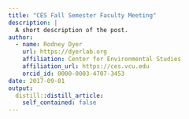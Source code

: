 ```yaml
---
title: "CES Fall Semester Faculty Meeting"
description: |
  A short description of the post.
author:
  - name: Rodney Dyer
    url: https://dyerlab.org
    affiliation: Center for Environmental Studies
    affiliation_url: https://ces.vcu.edu
    orcid_id: 0000-0003-4707-3453
date: 2017-09-01
output:
  distill::distill_article:
    self_contained: false
---
```





 
 
 
